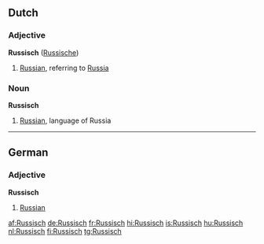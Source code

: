 ==Dutch==

===Adjective===
'''Russisch''' ([[Russische]])

# [[Russian]], referring to [[Russia]]

===Noun===
'''Russisch''' {{n}}

# [[Russian]], language of Russia

----

==German==

===Adjective===
'''Russisch'''

# [[Russian]]

[[af:Russisch]]
[[de:Russisch]]
[[fr:Russisch]]
[[hi:Russisch]]
[[is:Russisch]]
[[hu:Russisch]]
[[nl:Russisch]]
[[fi:Russisch]]
[[tg:Russisch]]